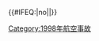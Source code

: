 {{航空事故
| year = 1998
| col1 = 
* 1月4日：[[奧林匹克航空417號班機]]
* 2月2日：'''[[宿務太平洋航空387號班機空難|宿務太平洋航空387號班機]]'''
* 2月3日：[[卡瓦莱斯缆车事故|卡瓦萊塞纜車墜落事件]]
* 2月12日：[[1998年蘇丹空軍墜機事件|蘇丹空軍An-26型]]
* 2月16日：'''[[中華航空676號班機空難|中華航空676號班機]]'''
* 3月18日：[[國華航空7623號班機空難|國華航空7623號班機]]
* 3月19日：[[1998年阿里亞納阿富汗航空墜機事件|阿里亞納阿富汗航空墜機事件]]
* 3月22日：[[菲律賓航空137號班機事故|菲律賓航空137號班機]]
* 3月23日：[[大華航空9565號班機事故|大華航空9565號班機]]
| col2 = 
* 4月20日：'''[[法國航空422號班機空難|法國航空422號班機]]'''
* 5月5日：'''[[1998年西方石油公司波音737空難|秘魯空軍註冊編號FAP-351]]'''
* 5月25日：[[巴基斯坦國際航空544號班機劫機事件|巴基斯坦國際航空544號班機]]
* 5月26日：[[1998年蒙古民用航空運-12空難|蒙古民用航空註冊編號JU-1017]]
* 8月5日：[[大韓航空8702號班機事故|大韓航空8702號班機]]
* 8月24日：[[緬甸航空635號班機空難|緬甸航空635號班機]]
* 8月29日：'''[[古巴航空389號班機空難|古巴航空389號班機]]'''
* 9月2日：'''[[瑞士航空111號班機空難|瑞士航空111號班機]]†'''
| col3 = 
* 9月10日：[[中國東方航空586號班機事故|中國東方航空586號班機]]
* 9月25日：[[保克納航空4101號班機空難|保克納航空4101號班機]]
* 9月29日：'''[[斯里蘭卡獅航602號班機空難|斯里蘭卡獅航602號班機]]'''
* 10月10日：[[1998年剛果航空波音727空難|剛果航空註冊編號9Q-CSG]]
* 10月28日：[[中國國際航空905號班機劫機事件|中國國際航空905號班機]]
* 12月11日：'''[[泰國國際航空261號班機空難|泰國國際航空261號班機]]'''
}}<includeonly>{{#IFEQ:{{{cat}}}|no||[[Category:1998年航空事故]]}}</includeonly><noinclude>{{Documentation}}</noinclude>